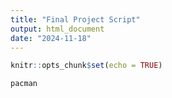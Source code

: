 ```yaml
---
title: "Final Project Script"
output: html_document
date: "2024-11-18"
---
```


```r
knitr::opts_chunk$set(echo = TRUE)
```

```r
pacman
```

